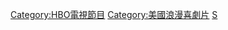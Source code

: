 {{catmore}}
{{DEFAULTSORT:Sex and the City}}
[[Category:HBO電視節目|Category:HBO電視節目]]
[[Category:美國浪漫喜劇片|Category:美國浪漫喜劇片]]
[[Category:美國電視喜劇劇情電視劇|S]]